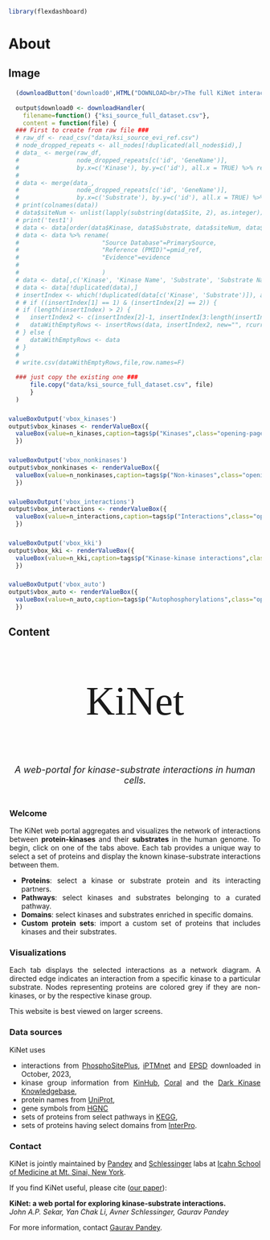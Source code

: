 ```r
library(flexdashboard)
```
# About {.hidden}


## Image {data-width=20}
####
```r
  (downloadButton('download0',HTML("DOWNLOAD<br/>The full KiNet interaction dataset"),class="download-full"))
  
  output$download0 <- downloadHandler(
    filename=function() {"ksi_source_full_dataset.csv"},
    content = function(file) {
  ### First to create from raw file ###
  # raw_df <- read_csv("data/ksi_source_evi_ref.csv")
  # node_dropped_repeats <- all_nodes[!duplicated(all_nodes$id),]
  # data_ <- merge(raw_df, 
  #                node_dropped_repeats[c('id', 'GeneName')], 
  #                by.x=c('Kinase'), by.y=c('id'), all.x = TRUE) %>% rename("Kinase Name" = GeneName)
  # 
  # data <- merge(data_, 
  #                node_dropped_repeats[c('id', 'GeneName')], 
  #                by.x=c('Substrate'), by.y=c('id'), all.x = TRUE) %>% rename("Substrate Name" = GeneName)
  # print(colnames(data))
  # data$siteNum <- unlist(lapply(substring(data$Site, 2), as.integer))
  # print('test1')
  # data <- data[order(data$Kinase, data$Substrate, data$siteNum, data$PrimarySource), ]
  # data <- data %>% rename(
  #                       "Source Database"=PrimarySource,
  #                       "Reference (PMID)"=pmid_ref,
  #                       "Evidence"=evidence
  #                       
  #                       )
  # data <- data[,c('Kinase', 'Kinase Name', 'Substrate', 'Substrate Name', 'Site', 'Source Database', 'Evidence','Reference (PMID)')]
  # data <- data[!duplicated(data),]
  # insertIndex <- which(!duplicated(data[c('Kinase', 'Substrate')]), arr.ind = TRUE)
  # # if ((insertIndex[1] == 1) & (insertIndex[2] == 2)) {
  # if (length(insertIndex) > 2) {
  #   insertIndex2 <- c(insertIndex[2]-1, insertIndex[3:length(insertIndex)])
  #   dataWithEmptyRows <- insertRows(data, insertIndex2, new="", rcurrent=TRUE)
  # } else {
  #   dataWithEmptyRows <- data
  # }
  # 
  # write.csv(dataWithEmptyRows,file,row.names=F)
  
  ### just copy the existing one ###
      file.copy("data/ksi_source_full_dataset.csv", file)
      }
  )
```
####
### {}
```r
valueBoxOutput('vbox_kinases')
output$vbox_kinases <- renderValueBox({
  valueBox(value=n_kinases,caption=tags$p("Kinases",class="opening-page-text"),icon="fa-solid fa-k")
  })
```
### {}
```r
valueBoxOutput('vbox_nonkinases')
output$vbox_nonkinases <- renderValueBox({
  valueBox(value=n_nonkinases,caption=tags$p("Non-kinases",class="opening-page-text"),icon="fa-solid fa-s")
  })
```
### {}
```r
valueBoxOutput('vbox_interactions')
output$vbox_interactions <- renderValueBox({
  valueBox(value=n_interactions,caption=tags$p("Interactions",class="opening-page-text"),icon="fa-solid fa-i")
  })
```
### {}
```r
valueBoxOutput('vbox_kki')
output$vbox_kki <- renderValueBox({
  valueBox(value=n_kki,caption=tags$p("Kinase-kinase interactions",class="opening-page-text"),icon="fa-solid fa-kip-sign")
  })
```
### {}
```r
valueBoxOutput('vbox_auto')
output$vbox_auto <- renderValueBox({
  valueBox(value=n_auto,caption=tags$p("Autophosphorylations",class="opening-page-text"),icon="fa-solid fa-a")
  })
```


## Content {data-width=50}
### {}

<p style="font-family: 'Righteous', cursive; font-size: 80px; text-align: center;">KiNet</p>
<p style="font-size: 18px; text-align: center;"><i>A web-portal for kinase-substrate interactions in human cells.</i></p>
#### {.opening-page-text data-height=250}

<!--p style="font-family: 'Righteous', cursive; font-size: 80px; text-align: center;">KiNet</p-->
<div style="padding: 2px 2px 2px 2px; text-align: justify;">
<h3>Welcome</h3>
The KiNet web portal aggregates and visualizes the network of interactions between **protein-kinases** and their **substrates** in the human genome. To begin, click on one of the tabs above. Each tab provides a unique way to select a set of proteins and display the known kinase-substrate interactions between them.
<ul>
<li>**Proteins**: select a kinase or substrate protein and its interacting partners.</li>

<li>**Pathways**: select kinases and substrates belonging to a curated pathway.</li>

<li>**Domains**: select kinases and substrates enriched in specific domains.</li>

<li>**Custom protein sets**: import a custom set of proteins that includes kinases and their substrates.</li>
</ul>
<h3>Visualizations</h3>
Each tab displays the selected interactions as a network diagram. A directed edge indicates an interaction from a specific kinase to a particular substrate. Nodes representing proteins are colored grey if they are non-kinases, or by the respective kinase group.

This website is best viewed on larger screens.
<h3> Data sources </h3>
KiNet uses
<ul> 
<li> interactions from [PhosphoSitePlus](https://www.phosphosite.org/){target="_blank"}, [iPTMnet](https://research.bioinformatics.udel.edu/iptmnet/){target="_blank"} and [EPSD](https://epsd.biocuckoo.cn/){target="_blank"} downloaded in October, 2023, </li>
<li> kinase group information from [KinHub](http://kinhub.org/){target="_blank"}, [Coral](http://phanstiel-lab.med.unc.edu/CORAL/){target="_blank"} and the [Dark Kinase Knowledgebase](https://darkkinome.org/){target="_blank"}, </li>
<li> protein names from [UniProt](https://www.uniprot.org/uniprotkb?query=human&facets=reviewed%3Atrue%2Cmodel_organism%3A9606){target="_blank"}, </li>
<li> gene symbols from [HGNC](https://www.genenames.org/){target="_blank"} </li>
<li> sets of proteins from select pathways in [KEGG](https://www.genome.jp/kegg/pathway.html){target="_blank"}, </li>
<li> sets of proteins having select domains from [InterPro](https://www.ebi.ac.uk/interpro/){target="_blank"}. </li>
</ul> 


<h3>Contact</h3>
KiNet is jointly maintained by [Pandey](https://gpandeylab.org/) and [Schlessinger](http://www.schlessingerlab.org/) labs at [Icahn School of Medicine at Mt. Sinai, New York](https://icahn.mssm.edu/). 

If you find KiNet useful, please cite ([our paper](https://doi.org/10.1038/s41540-024-00442-5){target="_blank"}):

<b> KiNet: a web portal for exploring kinase-substrate interactions. </b>
<br>
<i> John A.P. Sekar, Yan Chak Li, Avner Schlessinger, Gaurav Pandey </i>

<!-- For more information, contact [John A.P. Sekar](mailto:john.sekar@mssm.edu). -->
For more information, contact [Gaurav Pandey](mailto:gaurav.pandey@mssm.edu). 
</div>


<!-- ##### Word cloud of pathway names enriched in kinase substrates -->
<!-- ![](img/wordcloud.png){width="400px"} -->

<!-- ##### Flow diagram of kinase-kinase interaction data, organized by kinase-group -->
<!-- ![](img/sankey.png){width="400px"} -->



